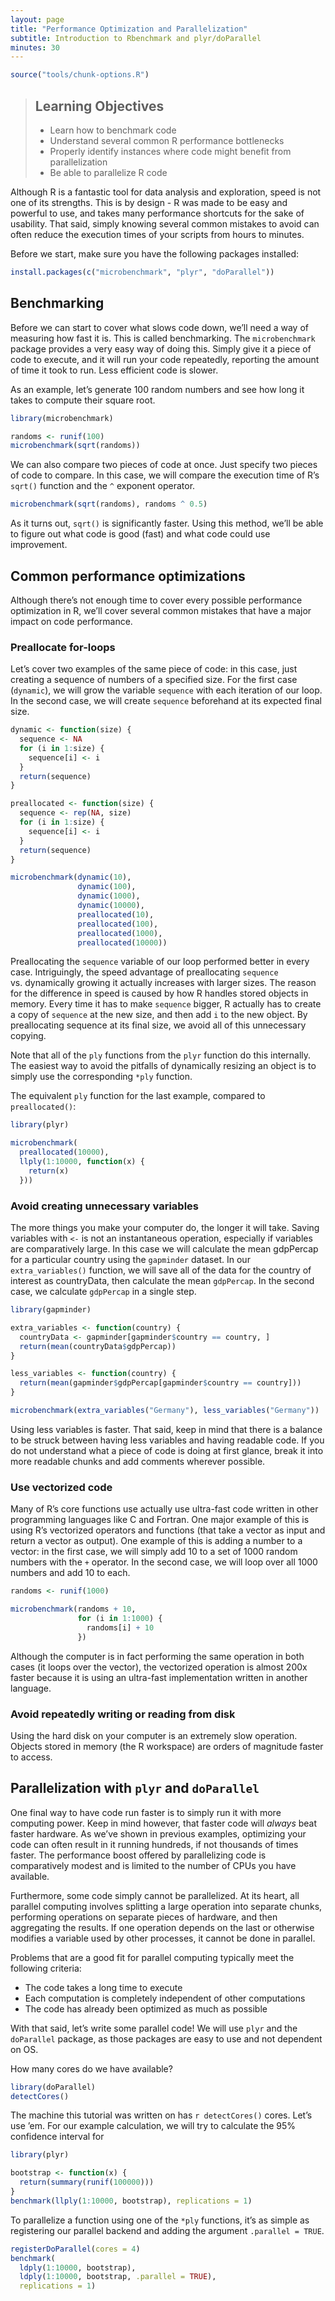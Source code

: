 ```yaml
---
layout: page
title: "Performance Optimization and Parallelization"
subtitle: Introduction to Rbenchmark and plyr/doParallel
minutes: 30
---
```


```r
source("tools/chunk-options.R")
```

> ## Learning Objectives {.objectives}
>
> * Learn how to benchmark code
> * Understand several common R performance bottlenecks
> * Properly identify instances where code might benefit from parallelization 
> * Be able to parallelize R code 

Although R is a fantastic tool for data analysis and exploration, speed is not 
one of its strengths. This is by design - R was made to be easy and powerful to 
use, and takes many performance shortcuts for the sake of usability. That said, 
simply knowing several common mistakes to avoid can often reduce the execution 
times of your scripts from hours to minutes. 

Before we start, make sure you have the following packages installed:

```r
install.packages(c("microbenchmark", "plyr", "doParallel"))
```

## Benchmarking

Before we can start to cover what slows code down, we'll need a way of measuring
how fast it is. This is called benchmarking. The `microbenchmark` package 
provides a very easy way of doing this. Simply give it a piece of code to 
execute, and it will run your code repeatedly, reporting the amount of time it 
took to run. Less efficient code is slower.

As an example, let's generate 100 random numbers and see how long it takes to 
compute their square root.
```r
library(microbenchmark)

randoms <- runif(100)
microbenchmark(sqrt(randoms))
```

We can also compare two pieces of code at once. Just specify two pieces of code 
to compare. In this case, we will compare the execution time of R's `sqrt()` 
function and the `^` exponent operator.

```r
microbenchmark(sqrt(randoms), randoms ^ 0.5)
```

As it turns out, `sqrt()` is significantly faster. Using this method, we'll be 
able to figure out what code is good (fast) and what code could use improvement.

## Common performance optimizations

Although there's not enough time to cover every possible performance 
optimization in R, we'll cover several common mistakes that have a major impact 
on code performance. 

### Preallocate for-loops

Let's cover two examples of the same piece of code: in this case, just creating 
a sequence of numbers of a specified size. For the first case (`dynamic`), we 
will grow the variable `sequence` with each iteration of our loop. In the second 
case, we will create `sequence` beforehand at its expected final size.

```r
dynamic <- function(size) {
  sequence <- NA
  for (i in 1:size) {
    sequence[i] <- i
  }
  return(sequence)
}

preallocated <- function(size) {
  sequence <- rep(NA, size)
  for (i in 1:size) {
    sequence[i] <- i
  }
  return(sequence)
}

microbenchmark(dynamic(10),
               dynamic(100),
               dynamic(1000),
               dynamic(10000),
               preallocated(10),
               preallocated(100),
               preallocated(1000),
               preallocated(10000))
```

Preallocating the `sequence` variable of our loop performed better in every case. 
Intriguingly, the speed advantage of preallocating `sequence` vs. dynamically 
growing it actually increases with larger sizes. The reason for the difference 
in speed is caused by how R handles stored objects
in memory. Every time it has to make `sequence` bigger, R actually has to create
a copy of `sequence` at the new size, and then add `i` to the new object. By 
preallocating sequence at its final size, we avoid all of this unnecessary 
copying.

Note that all of the `ply` functions from the `plyr` function do this 
internally. The easiest way to avoid the pitfalls of dynamically resizing an 
object is to simply use the corresponding `*ply` function.

The equivalent `ply` function for the last example, compared to `preallocated()`:

```r
library(plyr)

microbenchmark(
  preallocated(10000),
  llply(1:10000, function(x) {
    return(x)
  }))
```

### Avoid creating unnecessary variables

The more things you make your computer do, the longer it will take. Saving 
variables with `<-` is not an instantaneous operation, especially if variables 
are comparatively large. In this case we will calculate the mean gdpPercap for a
particular country using the `gapminder` dataset. In our `extra_variables()` 
function, we will save all of the data for the country of interest as 
countryData, then calculate the mean `gdpPercap`. In the second case, 
we calculate `gdpPercap` in a single step.

```r

library(gapminder)

extra_variables <- function(country) {
  countryData <- gapminder[gapminder$country == country, ]
  return(mean(countryData$gdpPercap))
}

less_variables <- function(country) {
  return(mean(gapminder$gdpPercap[gapminder$country == country]))
}

microbenchmark(extra_variables("Germany"), less_variables("Germany"))
```

Using less variables is faster. That said, keep in mind that there is a balance 
to be struck between having less variables and having readable code. If you do 
not understand what a piece of code is doing at first glance, break it into 
more readable chunks and add comments wherever possible.

### Use vectorized code

Many of R's core functions use actually use ultra-fast code written in other 
programming languages like C and Fortran. One major example of this is using R's
vectorized operators and functions (that take a vector as input and return a 
vector as output). One example of this is adding a number to a vector: in the 
first case, we will simply add 10 to a set of 1000 random numbers with the `+`
operator. In the second case, we will loop over all 1000 numbers and add 10 to
each. 

```r
randoms <- runif(1000)

microbenchmark(randoms + 10, 
               for (i in 1:1000) {
                 randoms[i] + 10
               })
```

Although the computer is in fact performing the same operation in both cases
(it loops over the vector), the vectorized operation is almost 200x faster 
because it is using an ultra-fast implementation written in another language.

### Avoid repeatedly writing or reading from disk

Using the hard disk on your computer is an extremely slow operation. Objects 
stored in memory (the R workspace) are orders of magnitude faster to access.



## Parallelization with `plyr` and `doParallel`

One final way to have code run faster is to simply run it with more computing 
power. Keep in mind however, that faster code will *always* beat faster 
hardware. As we've shown in previous 
examples, optimizing your code can often result in it running hundreds, if not
thousands of times faster. The performance boost offered by parallelizing code 
is comparatively modest and is limited to the number of CPUs you have available.

Furthermore, some code simply cannot be parallelized. At its heart, all parallel
computing involves splitting a large operation into separate chunks, performing 
operations on separate pieces of hardware, and then aggregating the results. If 
one operation depends on the last or otherwise modifies a variable used by other 
processes, it cannot be done in parallel. 

Problems that are a good fit for parallel computing typically
meet the following criteria:

+ The code takes a long time to execute
+ Each computation is completely independent of other computations
+ The code has already been optimized as much as possible

With that said, let's write some parallel code! We will use `plyr` and the 
`doParallel` package, as those packages are easy to use and not dependent on OS.

How many cores do we have available?

```r
library(doParallel)
detectCores()
```

The machine this tutorial was written on has `r detectCores()` cores. Let's use 
'em. For our example calculation, we will try to calculate the 95% confidence 
interval for 

```r
library(plyr)

bootstrap <- function(x) {
  return(summary(runif(100000)))
}
benchmark(llply(1:10000, bootstrap), replications = 1)
```

To parallelize a function using one of the `*ply` functions, it's as simple as 
registering our parallel backend and adding the argument `.parallel = TRUE`.

```r
registerDoParallel(cores = 4)
benchmark(
  ldply(1:10000, bootstrap),
  ldply(1:10000, bootstrap, .parallel = TRUE), 
  replications = 1)
```
